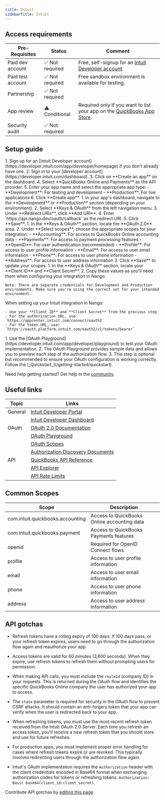 ```yaml
---
title: Intuit
sidebarTitle: Intuit
---
```



<Overview />
<PreBuiltTooling />
<PreBuiltUseCases />

## Access requirements
| Pre-Requisites | Status | Comment|
| - | - | - |
| Paid dev account | ✅ Not required | Free, self-signup for an [Intuit Developer account](https://developer.intuit.com/app/developer/homepage). |
| Paid test account | ✅ Not required | Free sandbox environment is available for testing. |
| Partnership | ✅ Not required | |
| App review | ⚠️ Conditional | Required only if you want to list your app on the [QuickBooks App Store](https://apps.intuit.com/). |
| Security audit | ✅ Not required | |


## Setup guide

<Steps>
  <Step title="Create your app on the Intuit Developer Portal">
    1. Sign up for an [Intuit Developer account](https://developer.intuit.com/app/developer/homepage) if you don't already have one.
    2. Sign in to your [developer account](https://developer.intuit.com/dashboard).
    3. Click on **Create an app** on the dashboard.
    4. Select **QuickBooks Online and Payments** as the API provider.
    5. Enter your app name and select the appropriate app type:
       - **Development**: For testing and development
       - **Production**: For live applications
    6. Click **Create app**.
  </Step>
  <Step title="Configure OAuth 2.0 settings">
    1. In your app's dashboard, navigate to the **Development** or **Production** section (depending on your environment).
    2. Select **Keys & OAuth** from the left navigation menu.
    3. Under **Redirect URIs**, click **Add URI**.
    4. Enter `https://api.nango.dev/oauth/callback` as the redirect URI.
    5. Click **Save**.
  </Step>
  <Step title="Select OAuth scopes">
    1. In the **Keys & OAuth** section, locate the **OAuth 2.0** area.
    2. Under **Select scopes**, choose the appropriate scopes for your integration:
       - **Accounting**: For access to QuickBooks Online accounting data
       - **Payments**: For access to payment processing features
       - **OpenID**: For user authentication (recommended)
       - **Profile**: For access to user profile information
       - **Email**: For access to user email information
       - **Phone**: For access to user phone information
       - **Address**: For access to user address information
    3. Click **Save** to update your scopes.
  </Step>
  <Step title="Obtain your client credentials">
    1. In the **Keys & OAuth** section, locate your **Client ID** and **Client Secret**.
    2. Copy these values as you'll need them when configuring your integration in Nango.
    
    Note: There are separate credentials for Development and Production environments. Make sure you're using the correct set for your intended environment.
  </Step>
  <Step title="Configure your integration in Nango">
    When setting up your Intuit integration in Nango:
    
    - Use your **Client ID** and **Client Secret** from the previous step
    - For the authorization URL, use: `https://appcenter.intuit.com/connect/oauth2`
    - For the token URL, use: `https://oauth.platform.intuit.com/oauth2/v1/tokens/bearer`
  </Step>
  <Step title="Test the authorization flow">
    1. Use the [OAuth Playground](https://developer.intuit.com/app/developer/playground) to test your OAuth implementation.
    2. The OAuth Playground provides sample data and allows you to preview each step of the authorization flow.
    3. This step is optional but recommended to ensure your OAuth configuration is working correctly.
  </Step>
  <Step title="Next">
    Follow the [_Quickstart_](/getting-started/quickstart).
  </Step>
</Steps>

<Tip>Need help getting started? Get help in the [community](https://nango.dev/slack).</Tip>


## Useful links

| Topic | Links | 
| - | - | 
| General | [Intuit Developer Portal](https://developer.intuit.com/app/developer/homepage) |
| | [Intuit Developer Dashboard](https://developer.intuit.com/dashboard) |
| OAuth | [OAuth 2.0 Documentation](https://developer.intuit.com/app/developer/qbo/docs/develop/authentication-and-authorization/oauth-2.0) |
| | [OAuth Playground](https://developer.intuit.com/app/developer/playground) |
| | [OAuth Scopes](https://developer.intuit.com/app/developer/qbo/docs/learn/scopes) |
| | [Authorization Discovery Documents](https://developer.intuit.com/app/developer/qbo/docs/develop/authentication-and-authorization/discovery-document) |
| API | [QuickBooks API Reference](https://developer.intuit.com/app/developer/qbo/docs/api/accounting/most-commonly-used/account) |
| | [API Explorer](https://developer.intuit.com/app/developer/qbo/docs/api/accounting/all-entities/account) |
| | [API Rate Limits](https://developer.intuit.com/app/developer/qbo/docs/develop/troubleshooting/error-handling#rate-limiting) |

## Common Scopes

| Scope | Description |
| ----- | ----------- |
| com.intuit.quickbooks.accounting | Access to QuickBooks Online accounting data |
| com.intuit.quickbooks.payment | Access to QuickBooks Payments features |
| openid | Required for OpenID Connect flows |
| profile | Access to user profile information |
| email | Access to user email information |
| phone | Access to user phone information |
| address | Access to user address information |

## API gotchas

- Refresh tokens have a rolling expiry of 100 days. If 100 days pass, or your refresh token expires, users need to go through the authorization flow again and reauthorize your app.

- Access tokens are valid for 60 minutes (3,600 seconds). When they expire, use refresh tokens to refresh them without prompting users for permission.

- When making API calls, you must include the `realmId` (company ID) in your requests. This is returned during the OAuth flow and identifies the specific QuickBooks Online company the user has authorized your app to access.

- The `state` parameter is required for security in the OAuth flow to prevent CSRF attacks. It should contain an anti-forgery token that your app can verify when the user is redirected back to your app.

- When refreshing tokens, you must use the most recent refresh token received from the Intuit OAuth 2.0 Server. Each time you refresh an access token, you'll receive a new refresh token that you should store and use for future refreshes.

- For production apps, you must implement proper error handling for cases where refresh tokens expire or are revoked. This typically involves redirecting users through the authorization flow again.

- Intuit's OAuth implementation requires the `Authorization` header with the client credentials encoded in Base64 format when exchanging authorization codes for tokens or refreshing tokens: `Authorization: Basic base64(client_id:client_secret)`.

<Note>Contribute API gotchas by [editing this page](https://github.com/nangohq/nango/tree/master/docs-v2/integrations/all/intuit.mdx)</Note>
